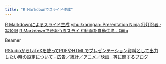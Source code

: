 ```yaml
---
title: "R Markdownでスライド作成"
---
```



[R Markdownによるスライド生成](https://kazutan.github.io/SappoRoR6/rmd_slide.html#/)
[yihui/xaringan: Presentation Ninja 幻灯忍者 · 写轮眼](https://github.com/yihui/xaringan)
[R Markdownで音声つきスライド動画を自動生成 - Qiita](https://qiita.com/kazutan/items/3b7db5cc572057e551ed)

Beamer

[RStudioからLaTeXを使ってPDFやHTMLでプレゼンテーション資料として出力したい時の設定について - 広告／統計／アニメ／映画　等に関するブログ](http://yyhhyy.hatenablog.com/entry/2016/10/29/203000)